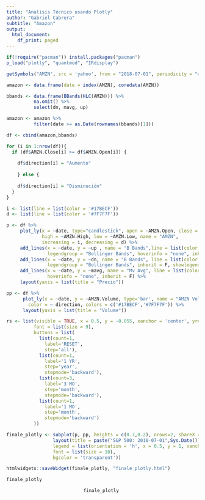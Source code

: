 ```yaml
---
title: "Analisis Técnico usando Plotly"
author: "Gabriel Cabrera"
subtitle: "Amazon" 
output:
  html_document:
    df_print: paged
---
```


```r
if(!require("pacman")) install.packages("pacman")
p_load("plotly", "quantmod", "IRdisplay")
```

```r
getSymbols("AMZN", src = 'yahoo', from = "2018-07-01", periodicity = "daily")
```

```r
amazon <- data.frame(date = index(AMZN), coredata(AMZN))
```

```r
bbands <- data.frame(BBands(HLC(AMZN))) %>% 
          na.omit() %>% 
          select(dn, mavg, up)
```

```r
amazon <- amazon %>% 
          filter(date >= as.Date(rownames(bbands)[1]))
```

```r
df <- cbind(amazon,bbands)
```


```r
for (i in 1:nrow(df)){
  if (df$AMZN.Close[i] >= df$AMZN.Open[i]) {
    
    df$direction[i] = "Aumento"
  
    } else {
      
    df$direction[i] = "Disminución"
  }
}
```

```r
i <- list(line = list(color = '#17BECF'))
d <- list(line = list(color = '#7F7F7F'))
```

```r
p <- df %>%
     plot_ly(x = ~date, type="candlestick", open = ~AMZN.Open, close = ~AMZN.Close,
             high = ~AMZN.High, low = ~AMZN.Low, name = "AMZN",
             increasing = i, decreasing = d) %>%
     add_lines(x = ~date, y = ~up , name = "B Bands",line = list(color = '#ccc', width = 0.5),
               legendgroup = "Bollinger Bands", hoverinfo = "none", inherit = F) %>%
     add_lines(x = ~date, y = ~dn, name = "B Bands", line = list(color = '#ccc', width = 0.5),
               legendgroup = "Bollinger Bands", inherit = F, showlegend = FALSE, hoverinfo = "none") %>%
     add_lines(x = ~date, y = ~mavg, name = "Mv Avg", line = list(color = '#E377C2', width = 0.5),
               hoverinfo = "none", inherit = F) %>%
     layout(yaxis = list(title = "Precio"))
```

```r
pp <- df %>%
      plot_ly(x = ~date, y = ~AMZN.Volume, type='bar', name = "AMZN Volumen",
        color = ~ direction, colors = c('#17BECF','#7F7F7F')) %>%
      layout(yaxis = list(title = "Volume"))
```

```r
rs <- list(visible = TRUE, x = 0.5, y = -0.055, xanchor = 'center', yref = 'paper',
          font = list(size = 9),
          buttons = list(
            list(count=1,
              label='RESET',
              step='all'),
            list(count=1,
              label='1 YR',
              step='year',
              stepmode='backward'),
            list(count=3,
              label='3 MO',
              step='month',
              stepmode='backward'),
            list(count=1,
              label='1 MO',
              step='month',
              stepmode='backward')
          ))
```

```r
finale_plotly <- subplot(p, pp, heights = c(0.7,0.2), nrows=2, shareX = TRUE, titleY = TRUE) %>%
                 layout(title = paste("S&P 500: 2018-07-01",Sys.Date()), xaxis = list(rangeselector = rs),
                 legend = list(orientation = 'h', x = 0.5, y = 1, xanchor = 'center', yref = 'paper',
                 font = list(size = 10),
                 bgcolor = 'transparent'))
```

```r
htmlwidgets::saveWidget(finale_plotly, "finale_plotly.html") 
```


```r
finale_plotly 
```

<center>
```r
finale_plotly 
```
</center>








